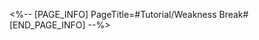 <%-- [PAGE_INFO]
PageTitle=#Tutorial/Weakness Break#
[END_PAGE_INFO] --%>
{{Tutorial
|sort      = 210101
|title     = Weakness Break
|subtitle  = 
|type      = Battle
|about     = 
|image1    = Tutorial Weakness Break 1.png{{subst:void|<!--$UPLOAD:<<SpriteOutput/TutorialPic/TutorialPage_210101.png>-<Tutorial Weakness Break 1.png>>}}
|text1     = When you attack an enemy using the same attack Type as their {{Color|h|nobold=1|Weakness}} and deplete their {{Color|h|nobold=1|Toughness}} to zero, it will trigger the {{Color|h|nobold=1|corresponding attack Type's Weakness Break effect}} and {{Color|h|nobold=1|delay their action}}. Simultaneously, this will also cause them to enter a state of {{Color|h|nobold=1|Weakness Break}}.
}}